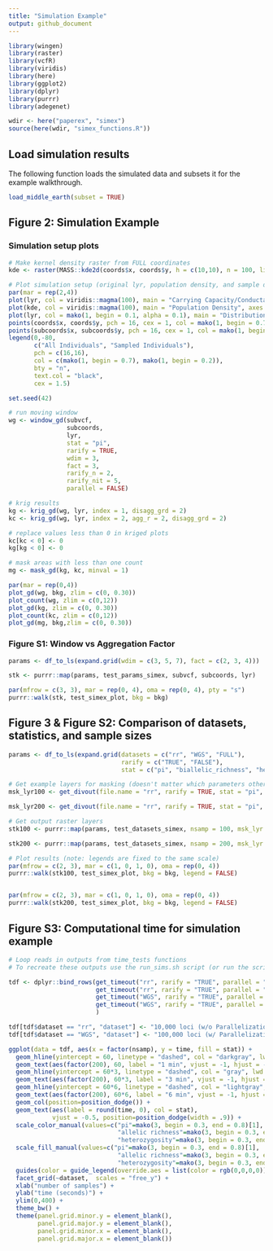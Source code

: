 ```yaml
---
title: "Simulation Example"
output: github_document
---
```

 
```r
library(wingen)
library(raster)
library(vcfR)
library(viridis)
library(here)
library(ggplot2)
library(dplyr)
library(purrr)
library(adegenet)

wdir <- here("paperex", "simex")
source(here(wdir, "simex_functions.R"))
```


## Load simulation results

The following function loads the simulated data and subsets it for the example walkthrough. 

```r
load_middle_earth(subset = TRUE)
```


## Figure 2: Simulation Example

### Simulation setup plots

```r
# Make kernel density raster from FULL coordinates
kde <- raster(MASS::kde2d(coords$x, coords$y, h = c(10,10), n = 100, lims = c(0,100,-100,0)))

# Plot simulation setup (original lyr, population density, and sample distribution)
par(mar = rep(2,4))
plot(lyr, col = viridis::magma(100), main = "Carrying Capacity/Conductance", axes = FALSE, box = FALSE)
plot(kde, col = viridis::magma(100), main = "Population Density", axes = FALSE, box = FALSE)
plot(lyr, col = mako(1, begin = 0.1, alpha = 0.1), main = "Distribution of Individuals", axes = FALSE, box = FALSE, zlim = c(0.01,1), legend = FALSE)
points(coords$x, coords$y, pch = 16, cex = 1, col = mako(1, begin = 0.7, alpha = 0.4), xlab = "", ylab = "")
points(subcoords$x, subcoords$y, pch = 16, cex = 1, col = mako(1, begin = 0.2, alpha = 0.9), xlab = "", ylab = "")
legend(0,-80, 
       c("All Individuals", "Sampled Individuals"), 
       pch = c(16,16), 
       col = c(mako(1, begin = 0.7), mako(1, begin = 0.2)),
       bty = "n",
       text.col = "black",
       cex = 1.5)

```

```r
set.seed(42)

# run moving window
wg <- window_gd(subvcf, 
                subcoords, 
                lyr, 
                stat = "pi", 
                rarify = TRUE, 
                wdim = 3, 
                fact = 3, 
                rarify_n = 2, 
                rarify_nit = 5, 
                parallel = FALSE)

# krig results
kg <- krig_gd(wg, lyr, index = 1, disagg_grd = 2)
kc <- krig_gd(wg, lyr, index = 2, agg_r = 2, disagg_grd = 2)

# replace values less than 0 in kriged plots
kc[kc < 0] <- 0
kg[kg < 0] <- 0

# mask areas with less than one count
mg <- mask_gd(kg, kc, minval = 1)

par(mar = rep(0,4))
plot_gd(wg, bkg, zlim = c(0, 0.30))
plot_count(wg, zlim = c(0,12))
plot_gd(kg, zlim = c(0, 0.30))
plot_count(kc, zlim = c(0,12))
plot_gd(mg, bkg,zlim = c(0, 0.30))
```

### Figure S1: Window vs Aggregation Factor

```r
params <- df_to_ls(expand.grid(wdim = c(3, 5, 7), fact = c(2, 3, 4)))

stk <- purrr::map(params, test_params_simex, subvcf, subcoords, lyr)

par(mfrow = c(3, 3), mar = rep(0, 4), oma = rep(0, 4), pty = "s")
purrr::walk(stk, test_simex_plot, bkg = bkg)
```

## Figure 3 & Figure S2: Comparison of datasets, statistics, and sample sizes

```r
params <- df_to_ls(expand.grid(datasets = c("rr", "WGS", "FULL"),
                               rarify = c("TRUE", "FALSE"),
                               stat = c("pi", "biallelic_richness", "heterozygosity")))

# Get example layers for masking (doesn't matter which parameters other than nsamp)
msk_lyr100 <- get_divout(file.name = "rr", rarify = TRUE, stat = "pi", nsamp = 100)

msk_lyr200 <- get_divout(file.name = "rr", rarify = TRUE, stat = "pi", nsamp = 200)

# Get output raster layers
stk100 <- purrr::map(params, test_datasets_simex, nsamp = 100, msk_lyr = msk_lyr100)

stk200 <- purrr::map(params, test_datasets_simex, nsamp = 200, msk_lyr = msk_lyr200)

# Plot results (note: legends are fixed to the same scale)
par(mfrow = c(2, 3), mar = c(1, 0, 1, 0), oma = rep(0, 4))
purrr::walk(stk100, test_simex_plot, bkg = bkg, legend = FALSE)


par(mfrow = c(2, 3), mar = c(1, 0, 1, 0), oma = rep(0, 4))
purrr::walk(stk200, test_simex_plot, bkg = bkg, legend = FALSE)

```

## Figure S3: Computational time for simulation example

```r
# Loop reads in outputs from time_tests functions
# To recreate these outputs use the run_sims.sh script (or run the scripts within time_tests individually)

tdf <- dplyr::bind_rows(get_timeout("rr", rarify = "TRUE", parallel = "FALSE", nsamp = 100),
                        get_timeout("rr", rarify = "TRUE", parallel = "FALSE", nsamp = 200),
                        get_timeout("WGS", rarify = "TRUE", parallel = "TRUE", nsamp = 100),
                        get_timeout("WGS", rarify = "TRUE", parallel = "TRUE", nsamp = 200)
                        )

tdf[tdf$dataset == "rr", "dataset"] <- "10,000 loci (w/o Parallelization)"
tdf[tdf$dataset == "WGS", "dataset"] <- "100,000 loci (w/ Parallelization)"

ggplot(data = tdf, aes(x = factor(nsamp), y = time, fill = stat)) +
  geom_hline(yintercept = 60, linetype = "dashed", col = "darkgray", lwd = 1) + 
  geom_text(aes(factor(200), 60, label = "1 min", vjust = -1, hjust = -0.7), col = "gray", fontface = "italic") +
  geom_hline(yintercept = 60*3, linetype = "dashed", col = "gray", lwd = 1) + 
  geom_text(aes(factor(200), 60*3, label = "3 min", vjust = -1, hjust = -0.7), col = "lightgray", fontface = "italic") +
  geom_hline(yintercept = 60*6, linetype = "dashed", col = "lightgray", lwd = 1) + 
  geom_text(aes(factor(200), 60*6, label = "6 min", vjust = -1, hjust = -0.7), col = "lightgray", fontface = "italic") +
  geom_col(position=position_dodge()) +
  geom_text(aes(label = round(time, 0), col = stat), 
            vjust = -0.5, position=position_dodge(width = .9)) + 
  scale_color_manual(values=c("pi"=mako(3, begin = 0.3, end = 0.8)[1], 
                              "allelic richness"=mako(3, begin = 0.3, end = 0.8)[2],
                              "heterozygosity"=mako(3, begin = 0.3, end = 0.8)[3])) +
  scale_fill_manual(values=c("pi"=mako(3, begin = 0.3, end = 0.8)[1], 
                              "allelic richness"=mako(3, begin = 0.3, end = 0.8)[2],
                              "heterozygosity"=mako(3, begin = 0.3, end = 0.8)[3])) +
  guides(color = guide_legend(override.aes = list(color = rgb(0,0,0,0)))) +
  facet_grid(~dataset,  scales = "free_y") +
  xlab("number of samples") +
  ylab("time (seconds)") +
  ylim(0,400) +
  theme_bw() +
  theme(panel.grid.minor.y = element_blank(), 
        panel.grid.major.y = element_blank(),
        panel.grid.minor.x = element_blank(), 
        panel.grid.major.x = element_blank())

```


